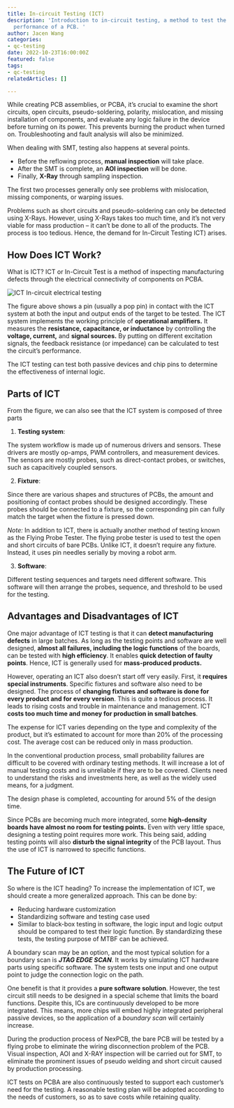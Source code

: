 ```yaml
---
title: In-circuit Testing (ICT)
description: 'Introduction to in-circuit testing, a method to test the electrical
  performance of a PCB. '
author: Jacen Wang
categories:
- qc-testing
date: 2022-10-23T16:00:00Z
featured: false
tags:
- qc-testing
relatedArticles: []

---
```

While creating PCB assemblies, or PCBA, it’s crucial to examine the short circuits, open circuits, pseudo-soldering, polarity, mislocation, and missing installation of components, and evaluate any logic failure in the device before turning on its power. This prevents burning the product when turned on. Troubleshooting and fault analysis will also be minimized.

When dealing with SMT, testing also happens at several points.

* Before the reflowing process, **manual inspection** will take place.
* After the SMT is complete, an **AOI inspection** will be done.
* Finally, **X-Ray** through sampling inspection.

The first two processes generally only see problems with mislocation, missing components, or warping issues.

Problems such as short circuits and pseudo-soldering can only be detected using X-Rays. However, using X-Rays takes too much time, and it’s not very viable for mass production – it can’t be done to all of the products. The process is too tedious. Hence, the demand for In-Circuit Testing ICT) arises.

## How Does ICT Work?

What is ICT? ICT or In-Circuit Test is a method of inspecting manufacturing defects through the electrical connectivity of components on PCBA.

![ICT In-circuit electrical testing](/images/ict-01.png)

The figure above shows a pin (usually a pop pin) in contact with the ICT system at both the input and output ends of the target to be tested. The ICT system implements the working principle of **operational amplifiers.** It measures the **resistance, capacitance, or inductance** by controlling the **voltage, current,** and **signal sources.** By putting on different excitation signals, the feedback resistance (or impedance) can be calculated to test the circuit’s performance.

The ICT testing can test both passive devices and chip pins to determine the effectiveness of internal logic.

## Parts of ICT

From the figure, we can also see that the ICT system is composed of three parts

1. **Testing system**:

The system workflow is made up of numerous drivers and sensors. These drivers are mostly op-amps, PWM controllers, and measurement devices. The sensors are mostly probes, such as direct-contact probes, or switches, such as capacitively coupled sensors.

2. **Fixture**:

Since there are various shapes and structures of PCBs, the amount and positioning of contact probes should be designed accordingly. These probes should be connected to a fixture, so the corresponding pin can fully match the target when the fixture is pressed down.

_Note:_ In addition to ICT, there is actually another method of testing known as the Flying Probe Tester. The flying probe tester is used to test the open and short circuits of bare PCBs. Unlike ICT, it doesn’t require any fixture. Instead, it uses pin needles serially by moving a robot arm.

3. **Software**:

Different testing sequences and targets need different software. This software will then arrange the probes, sequence, and threshold to be used for the testing.

## Advantages and Disadvantages of ICT

One major advantage of ICT testing is that it can **detect manufacturing defects** in large batches. As long as the testing points and software are well designed, **almost all failures, including the logic functions** of the boards, can be tested with **high efficiency**. It enables **quick detection of faulty points**. Hence, ICT is generally used for **mass-produced products.**

However, operating an ICT also doesn’t start off very easily. First, it **requires special instruments**. Specific fixtures and software also need to be designed. The process of **changing fixtures and software is done for every product and for every version**. This is quite a tedious process. It leads to rising costs and trouble in maintenance and management. ICT **costs too much time and money for production in small batches**.

The expense for ICT varies depending on the type and complexity of the product, but it’s estimated to account for more than 20% of the processing cost. The average cost can be reduced only in mass production.

In the conventional production process, small probability failures are difficult to be covered with ordinary testing methods. It will increase a lot of manual testing costs and is unreliable if they are to be covered. Clients need to understand the risks and investments here, as well as the widely used means, for a judgment.

The design phase is completed, accounting for around 5% of the design time.

Since PCBs are becoming much more integrated, some **high-density boards have almost no room for testing points.** Even with very little space, designing a testing point requires more work. This being said, adding testing points will also **disturb the signal integrity** of the PCB layout. Thus the use of ICT is narrowed to specific functions.

## The Future of ICT

So where is the ICT heading? To increase the implementation of ICT, we should create a more generalized approach. This can be done by:

* Reducing hardware customization
* Standardizing software and testing case used
* Similar to black-box testing in software, the logic input and logic output should be compared to test their logic function. By standardizing these tests, the testing purpose of MTBF can be achieved.

A boundary scan may be an option, and the most typical solution for a boundary scan is **_JTAG EDGE SCAN_**. It works by simulating ICT hardware parts using specific software. The system tests one input and one output point to judge the connection logic on the path.

One benefit is that it provides a **pure software solution**. However, the test circuit still needs to be designed in a special scheme that limits the board functions. Despite this, ICs are continuously developed to be more integrated. This means, more chips will embed highly integrated peripheral passive devices, so the application of a _boundary scan_ will certainly increase.

During the production process of NexPCB, the bare PCB will be tested by a flying probe to eliminate the wiring disconnection problem of the PCB. Visual inspection, AOI and X-RAY inspection will be carried out for SMT, to eliminate the prominent issues of pseudo welding and short circuit caused by production processing.

ICT tests on PCBA are also continuously tested to support each customer’s need for the testing. A reasonable testing plan will be adopted according to the needs of customers, so as to save costs while retaining quality.
